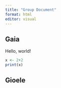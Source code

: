 ```yaml
---
title: "Group Document"
format: html
editor: visual
---
```


## Gaia

Hello, world!

```r
x <- 2+2
print(x)
```

## Gioele
